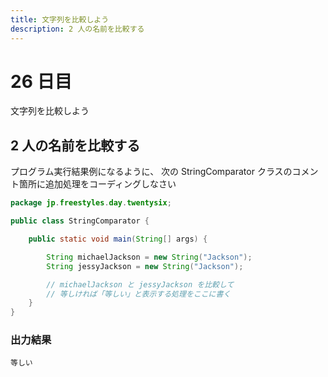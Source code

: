 ```yaml
---
title: 文字列を比較しよう
description: 2 人の名前を比較する
---
```


# 26 日目

文字列を比較しよう

## 2 人の名前を比較する

プログラム実行結果例になるように、
次の StringComparator クラスのコメント箇所に追加処理をコーディングしなさい

```java
package jp.freestyles.day.twentysix;

public class StringComparator {

    public static void main(String[] args) {

        String michaelJackson = new String("Jackson");
        String jessyJackson = new String("Jackson");

        // michaelJackson と jessyJackson を比較して
        // 等しければ「等しい」と表示する処理をここに書く
    }
}
```

### 出力結果

```
等しい
```
